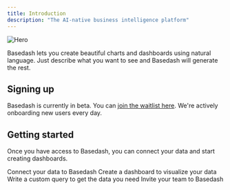 ```yaml
---
title: Introduction
description: "The AI-native business intelligence platform"
---
```


<img
  className="block"
  src="/images/hero.png"
  alt="Hero"
/>

Basedash lets you create beautiful charts and dashboards using natural language. Just describe what you want to see and Basedash will generate the rest.

## Signing up

Basedash is currently in beta. You can [join the waitlist here](https://charts.basedash.com/waitlist). We're actively onboarding new users every day.

## Getting started

Once you have access to Basedash, you can connect your data and start creating dashboards.

<CardGroup cols={2}>
  <Card
    title="Connect your data"
    icon="palette"
    href="https://docs.basedash.com/connect-data"
  >
    Connect your data to Basedash
  </Card>
  <Card
    title="Create a dashboard"
    icon="chart-line"
    href="https://docs.basedash.com/dashboards"
  >
    Create a dashboard to visualize your data
  </Card>
  <Card
    title="Write a query"
    icon="code"
    href="https://docs.basedash.com/sql-editor"
  >
    Write a custom query to get the data you need
  </Card>
  <Card
    title="Invite your team"
    icon="users"
    href="https://docs.basedash.com/invite-team"
  >
    Invite your team to Basedash
  </Card>
</CardGroup>
